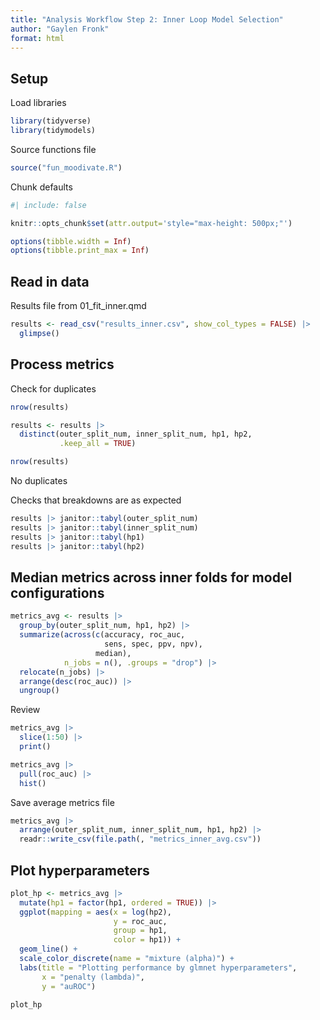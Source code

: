 ```yaml
---
title: "Analysis Workflow Step 2: Inner Loop Model Selection"
author: "Gaylen Fronk"
format: html
---
```


## Setup

Load libraries
```r
library(tidyverse)
library(tidymodels)
```

Source functions file
```r
source("fun_moodivate.R")
```

Chunk defaults
```r
#| include: false

knitr::opts_chunk$set(attr.output='style="max-height: 500px;"')

options(tibble.width = Inf)
options(tibble.print_max = Inf)
```

## Read in data

Results file from 01_fit_inner.qmd
```r
results <- read_csv("results_inner.csv", show_col_types = FALSE) |> 
  glimpse()
```

## Process metrics

Check for duplicates
```r
nrow(results)

results <- results |> 
  distinct(outer_split_num, inner_split_num, hp1, hp2,
           .keep_all = TRUE)

nrow(results)
```
No duplicates

Checks that breakdowns are as expected
```r
results |> janitor::tabyl(outer_split_num) 
results |> janitor::tabyl(inner_split_num) 
results |> janitor::tabyl(hp1) 
results |> janitor::tabyl(hp2) 
```

## Median metrics across inner folds for model configurations

```r
metrics_avg <- results |> 
  group_by(outer_split_num, hp1, hp2) |> 
  summarize(across(c(accuracy, roc_auc,
                     sens, spec, ppv, npv),
                   median),
            n_jobs = n(), .groups = "drop") |> 
  relocate(n_jobs) |> 
  arrange(desc(roc_auc)) |> 
  ungroup()
```

Review
```r
metrics_avg |> 
  slice(1:50) |> 
  print()

metrics_avg |> 
  pull(roc_auc) |> 
  hist()
```

Save average metrics file
```r
metrics_avg |> 
  arrange(outer_split_num, inner_split_num, hp1, hp2) |> 
  readr::write_csv(file.path(, "metrics_inner_avg.csv"))
```

## Plot hyperparameters



```r
plot_hp <- metrics_avg |> 
  mutate(hp1 = factor(hp1, ordered = TRUE)) |> 
  ggplot(mapping = aes(x = log(hp2),
                       y = roc_auc,
                       group = hp1,
                       color = hp1)) +
  geom_line() +
  scale_color_discrete(name = "mixture (alpha)") +
  labs(title = "Plotting performance by glmnet hyperparameters",
       x = "penalty (lambda)",
       y = "auROC")

plot_hp
```

